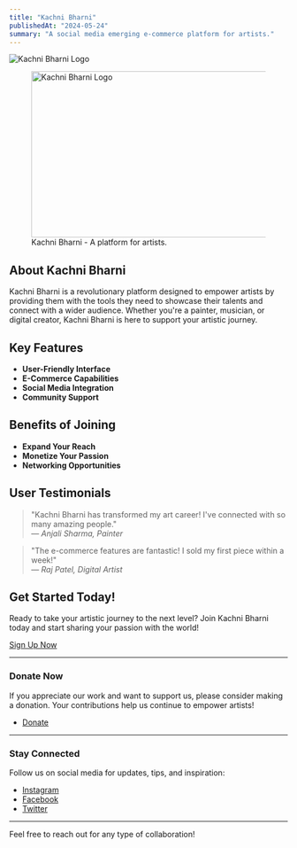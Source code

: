 ```yaml
---
title: "Kachni Bharni"
publishedAt: "2024-05-24"
summary: "A social media emerging e-commerce platform for artists."
---
```


![Kachni Bharni Logo](https://www.consultantsf.com/wp-content/uploads/2021/02/madhubani_painting_sheets-1024x675.webp)

<figure>
  <img src="https://www.consultantsf.com/wp-content/uploads/2021/02/madhubani_painting_sheets-1024x675.webp" alt="Kachni Bharni Logo" width="500" height="300" />
  <figcaption>Kachni Bharni - A platform for artists.</figcaption>
</figure>

## About Kachni Bharni

Kachni Bharni is a revolutionary platform designed to empower artists by providing them with the tools they need to showcase their talents and connect with a wider audience. Whether you're a painter, musician, or digital creator, Kachni Bharni is here to support your artistic journey.

## Key Features

- **User-Friendly Interface**
- **E-Commerce Capabilities**
- **Social Media Integration**
- **Community Support**

## Benefits of Joining

- **Expand Your Reach**
- **Monetize Your Passion**
- **Networking Opportunities**

## User Testimonials

> "Kachni Bharni has transformed my art career! I've connected with so many amazing people."  
> — *Anjali Sharma, Painter*

> "The e-commerce features are fantastic! I sold my first piece within a week!"  
> — *Raj Patel, Digital Artist*

## Get Started Today!

Ready to take your artistic journey to the next level? Join Kachni Bharni today and start sharing your passion with the world!

[Sign Up Now](https://example.com/signup)

---

### Donate Now

If you appreciate our work and want to support us, please consider making a donation. Your contributions help us continue to empower artists!

- [Donate](https://donate.com)
<!-- Razorpay Button Embed Code -->
<div>
  <script src="https://checkout.razorpay.com/v1/payment-button.js" 
          data-payment_button_id="YOUR_PAYMENT_BUTTON_ID"
          async>
  </script>
</div>

---

### Stay Connected

Follow us on social media for updates, tips, and inspiration:

- [Instagram](https://instagram.com)
- [Facebook](https://facebook.com)
- [Twitter](https://twitter.com)

---

Feel free to reach out for any type of collaboration!
